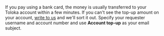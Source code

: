 <Cut title="How long does paying the invoice take?">

If you pay using a bank card, the money is usually transferred to your Toloka account within a few minutes. If you can't see the top-up amount on your account, [write to us](/docs-new/guide/troubleshooting/support) and we'll sort it out. Specify your requester username and account number and use **Account top-up** as your email subject.

</Cut>